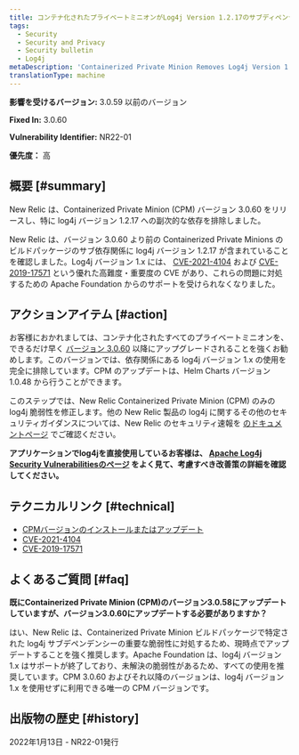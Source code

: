 ```yaml
---
title: コンテナ化されたプライベートミニオンがLog4j Version 1.2.17のサブディペンデンシーを削除
tags:
  - Security
  - Security and Privacy
  - Security bulletin
  - Log4j
metaDescription: 'Containerized Private Minion Removes Log4j Version 1.2.17 subdependency, Security Bulletin NR22-01'
translationType: machine
---
```


**影響を受けるバージョン:** 3.0.59 以前のバージョン

**Fixed In:** 3.0.60

**Vulnerability Identifier:** NR22-01

**優先度：** 高

## 概要 [#summary]

New Relic は、Containerized Private Minion (CPM) バージョン 3.0.60 をリリースし、特に log4j バージョン 1.2.17 への副次的な依存を排除しました。

New Relic は、バージョン 3.0.60 より前の Containerized Private Minions のビルドパッケージのサブ依存関係に log4j バージョン 1.2.17 が含まれていることを確認しました。Log4j バージョン 1.x には、 [CVE-2021-4104](https://nvd.nist.gov/vuln/detail/CVE-2021-4104) および [CVE-2019-17571](https://nvd.nist.gov/vuln/detail/CVE-2019-17571) という優れた高難度・重要度の CVE があり、これらの問題に対処するための Apache Foundation からのサポートを受けられなくなりました。

## アクションアイテム [#action]

お客様におかれましては、コンテナ化されたすべてのプライベートミニオンを、できるだけ早く [バージョン 3.0.60](/docs/release-notes/synthetics-release-notes/containerized-private-minions-release-notes/containerized-private-minion-cpm-3060) 以降にアップグレードされることを強くお勧めします。このバージョンでは、依存関係にある log4j バージョン 1.x の使用を完全に排除しています。CPM のアップデートは、Helm Charts バージョン 1.0.48 から行うことができます。

このステップでは、New Relic Containerized Private Minion (CPM) のみの log4j 脆弱性を修正します。他の New Relic 製品の log4j に関するその他のセキュリティガイダンスについては、New Relic のセキュリティ速報を [のドキュメントページ](/docs/security/security-privacy/information-security/security-bulletins/) でご確認ください。

**アプリケーションでlog4jを直接使用しているお客様は、 [Apache Log4j Security Vulnerabilitiesのページ](https://logging.apache.org/log4j/2.x/security.html) をよく見て、考慮すべき改善策の詳細を確認してください。**

## テクニカルリンク [#technical]

* [CPMバージョンのインストールまたはアップデート](docs/synthetics/synthetic-monitoring/private-locations/install-containerized-private-minions-cpms/#install)
* [CVE-2021-4104](https://nvd.nist.gov/vuln/detail/CVE-2021-4104)
* [CVE-2019-17571](https://nvd.nist.gov/vuln/detail/CVE-2019-17571)

## よくあるご質問 [#faq]

**既にContainerized Private Minion (CPM)のバージョン3.0.58にアップデートしていますが、バージョン3.0.60にアップデートする必要がありますか？**

はい、New Relic は、Containerized Private Minion ビルドパッケージで特定された log4j サブデペンデンシーの重要な脆弱性に対処するため、現時点でアップデートすることを強く推奨します。Apache Foundation は、log4j バージョン 1.x はサポートが終了しており、未解決の脆弱性があるため、すべての使用を推奨しています。CPM 3.0.60 およびそれ以降のバージョンは、log4j バージョン 1.x を使用せずに利用できる唯一の CPM バージョンです。

## 出版物の歴史 [#history]

2022年1月13日 - NR22-01発行
